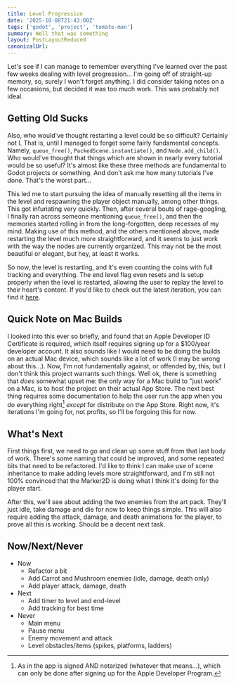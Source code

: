```yaml
---
title: Level Progression
date: '2025-10-08T21:43:00Z'
tags: ['godot', 'project', 'tomato-man']
summary: Well that was something
layout: PostLayoutReduced
canonicalUrl:
---
```


<TOCInline toc={props.toc} asDisclosure collapse />

Let's see if I can manage to remember everything I've learned over the past few weeks dealing with level progression... I'm
going off of straight-up memory, so, surely I won't forget anything. I did consider taking notes on a few occasions, but
decided it was too much work. This was probably not ideal.

## Getting Old Sucks

Also, who would've thought restarting a level could be so difficult? Certainly not I. That is, until I managed to forget some
fairly fundamental concepts. Namely, `queue_free()`, `PackedScene.instantiate()`, and `Node.add_child()`. Who would've
thought that things which are shown in nearly every tutorial would be so useful? It's almost like these three methods are
fundamental to Godot projects or something. And don't ask me how many tutorials I've done. That's the worst part...

This led me to start pursuing the idea of manually resetting all the items in the level and respawning the player object
manually, among other things. This got infuriating very quickly. Then, after several bouts of rage-googling, I finally ran
across someone mentioning `queue_free()`, and then the memories started rolling in from the long-forgotten, deep recesses
of my mind. Making use of this method, and the others mentioned above, made restarting the level much more straightforward,
and it seems to just work with the way the nodes are currently organized. This may not be the most beautiful or elegant,
but hey, at least it works.

So now, the level is restarting, and it's even counting the coins with full tracking and everything. The end level flag
even resets and is setup properly when the level is restarted, allowing the user to replay the level to their heart's
content. If you'd like to check out the latest iteration, you can find it [here](https://gamejolt.com/games/tomato-man/1011995).

## Quick Note on Mac Builds

I looked into this ever so briefly, and found that an Apple Developer ID Certificate is required, which itself requires
signing up for a $100/year developer account. It also sounds like I would need to be doing the builds on an actual Mac
device, which sounds like a lot of work (I may be wrong about this...). Now, I'm not fundamentally against, or offended by,
this, but I don't think this project warrants such things. Well ok, there is something that _does_ somewhat upset me: the only
way for a Mac build to "just work" on a Mac, is to host the project on their actual App Store. The next best thing requires
some documentation to help the user run the app when you do everything right[^1] _except_ for distribute on the App Store.
Right now, it's iterations I'm going for, not profits, so I'll be forgoing this for now.

## What's Next

First things first, we need to go and clean up some stuff from that last body of work. There's some naming that could be
improved, and some repeated bits that need to be refactored. I'd like to think I can make use of scene inheritance to
make adding levels more straightforward, and I'm still not 100% convinced that the Marker2D is doing what I think it's doing
for the player start.

After this, we'll see about adding the two enemies from the art pack. They'll just idle, take damage and die for now to keep
things simple. This will also require adding the attack, damage, and death animations for the player, to prove all this is
working. Should be a decent next task.

## Now/Next/Never

- Now
  - Refactor a bit
  - Add Carrot and Mushroom enemies (idle, damage, death only)
  - Add player attack, damage, death
- Next
  - Add timer to level and end-level
  - Add tracking for best time
- Never
  - Main menu
  - Pause menu
  - Enemy movement and attack
  - Level obstacles/items (spikes, platforms, ladders)

[^1]:
    As in the app is signed AND notarized (whatever that means...), which can only be done after signing up for the Apple
    Developer Program.
